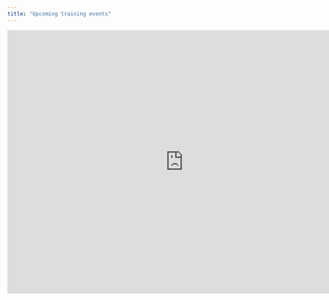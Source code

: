 ```yaml
---
title: "Upcoming training events"
---
```


<iframe src="https://calendar.google.com/calendar/embed?src=c_931e1c03612d34e93731445887914964ac4c406fd45b3c4e024af73264391906%40group.calendar.google.com&ctz=America%2FVancouver" style="border: 0" width="800" height="600" frameborder="0" scrolling="no"></iframe>
